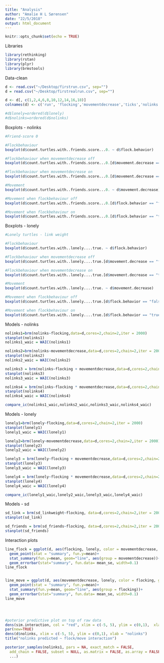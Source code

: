 ```yaml
---
title: "Analysis"
author: "Amalie H L Sørensen"
date: "22/5/2018"
output: html_document
---
```

```r
knitr::opts_chunk$set(echo = TRUE)
```


Libraries
```r
library(rethinking)
library(rstan)
library(plyr)
library(brmstools)
```


Data-clean
```r
d <- read.csv("~/Desktop/firstrun.csv", sep="")
d = read.csv("~/Desktop/firstrealrun.csv", sep="")

d <- d[, c(1,2,4,6,8,10,12,14,16,18)]
colnames(d) <- c('run', 'flocking','movementdecrease','ticks','nolinks','lonely','mean_linkweight','mean_friends','sd_linkweight','sd_friends')

#d$lonely=ordered(d$lonely)
#d$nolinks=ordered(d$nolinks)
```


Boxplots - nolinks
```r
#Friend-score 0

#Flockbehaviour
boxplot(d$count.turtles.with..friends.score...0. ~ d$flock.behavior)

#Flockbehaviour when movementdecrease off
boxplot(d$count.turtles.with..friends.score...0.[d$movement.decrease == "false"] ~ d$flock.behavior[d$movement.decrease == "false"])

#Flockbehaviour when movementdecrease on
boxplot(d$count.turtles.with..friends.score...0.[d$movement.decrease == "true"] ~ d$flock.behavior[d$movement.decrease == "true"])

#Movement
boxplot(d$count.turtles.with..friends.score...0. ~ d$movement.decrease)

#Movement when flockbehaviour off
boxplot(d$count.turtles.with..friends.score...0.[d$flock.behavior == "false"] ~ d$movement.decrease[d$flock.behavior == "false"])

#Movement when flockbehaviour on
boxplot(d$count.turtles.with..friends.score...0.[d$flock.behavior == "true"] ~ d$movement.decrease[d$flock.behavior == "true"])
```


Boxplots - lonely
```r
#Lonely turtles - link weight

#Flockbehaviour
boxplot(d$count.turtles.with..lonely....true. ~ d$flock.behavior)

#Flockbehaviour when movementdecrease off
boxplot(d$count.turtles.with..lonely....true.[d$movement.decrease == "false"] ~ d$flock.behavior[d$movement.decrease == "false"])

#Flockbehaviour when movementdecrease on
boxplot(d$count.turtles.with..lonely....true.[d$movement.decrease == "true"] ~ d$flock.behavior[d$movement.decrease == "true"])

#Movement
boxplot(d$count.turtles.with..lonely....true. ~ d$movement.decrease)

#Movement when flockbehaviour off
boxplot(d$count.turtles.with..lonely....true.[d$flock.behavior == "false"] ~ d$movement.decrease[d$flock.behavior == "false"])

#Movement when flockbehaviour on
boxplot(d$count.turtles.with..lonely....true.[d$flock.behavior == "true"] ~ d$movement.decrease[d$flock.behavior == "true"])

```


Models - nolinks
```r
nolinks1=brm(nolinks~flocking,data=d,cores=2,chain=2,iter = 2000)
stanplot(nolinks1)
nolinks1_waic = WAIC(nolinks1)

nolinks2=brm(nolinks~movementdecrease,data=d,cores=2,chain=2,iter = 2000)
stanplot(nolinks2)
nolinks2_waic = WAIC(nolinks2)

nolinks3 = brm(nolinks~flocking + movementdecrease,data=d,cores=2,chain=2,iter = 2000)
stanplot(nolinks3)
nolinks3_waic = WAIC(nolinks3)

nolinks4 = brm(nolinks~flocking * movementdecrease,data=d,cores=2,chain=2,iter = 2000)
stanplot(nolinks4)
nolinks4_waic = WAIC(nolinks4)

compare_ic(nolinks1_waic,nolinks2_waic,nolinks3_waic,nolinks4_waic)

```

Models - lonely
```r
lonely1=brm(lonely~flocking,data=d,cores=2,chain=2,iter = 2000)
stanplot(lonely1)
lonely1_waic = WAIC(lonely1)

lonely2=brm(lonely~movementdecrease,data=d,cores=2,chain=2,iter = 2000)
stanplot(lonely2)
lonely2_waic = WAIC(lonely2)

lonely3 = brm(lonely~flocking + movementdecrease,data=d,cores=2,chain=2,iter = 2000)
stanplot(lonely3)
lonely3_waic = WAIC(lonely3)

lonely4 = brm(lonely~flocking * movementdecrease,data=d,cores=2,chain=2,iter = 2000)
stanplot(lonely4)
lonely4_waic = WAIC(lonely4)

compare_ic(lonely1_waic,lonely2_waic,lonely3_waic,lonely4_waic)
```


Models - sd
```r
sd_link = brm(sd_linkweight~flocking, data=d,cores=2,chain=2,iter = 2000)
stanplot(sd_link)

sd_friends = brm(sd_friends~flocking, data=d,cores=2,chain=2,iter = 2000)
stanplot(sd_friends)
```


Interaction plots

```r
line_flock = ggplot(d, aes(flocking, lonely, color = movementdecrease, group = movementdecrease))+
  geom_point(stat = "summary", fun.y=mean)+
  stat_summary(fun.y=mean, geom="line", aes(group = movementdecrease))+  
  geom_errorbar(stat="summary", fun.data= mean_se, width=0.1)
line_flock


line_move = ggplot(d, aes(movementdecrease, lonely, color = flocking, group = flocking))+
  geom_point(stat = "summary", fun.y=mean)+
  stat_summary(fun.y=mean, geom="line", aes(group = flocking))+  
  geom_errorbar(stat="summary", fun.data= mean_se, width=0.1)
line_move




#poterior predictive plot on top of raw data
dens(sim.interaction, col = "red", xlim = c(-5, 5), ylim = c(0,1),  xlab = "nolinks")
par(new=TRUE)
dens(d$nolinks, xlim = c(-5, 5), ylim = c(0,1), xlab = "nolinks")
title("nolinks predicted ~ flock/move interaction")

posterior_samples(nolinks1, pars = NA, exact_match = FALSE,
  add_chain = FALSE, subset = NULL, as.matrix = FALSE, as.array = FALSE,
  ...)
```









